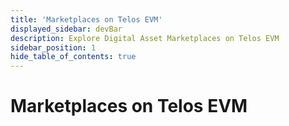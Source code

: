```yaml
---
title: 'Marketplaces on Telos EVM'
displayed_sidebar: devBar
description: Explore Digital Asset Marketplaces on Telos EVM
sidebar_position: 1
hide_table_of_contents: true
---
```



# Marketplaces on Telos EVM

<div class="cards-display">
    <Card
        title='Altura'
        linkUrl='/digital-assets/digital-asset-marketplaces/evm/altura/'
        imageUrl={require('/static/img/altura.png').default}
        descriptionText=''
        animateContent={false}
    />
</div>  